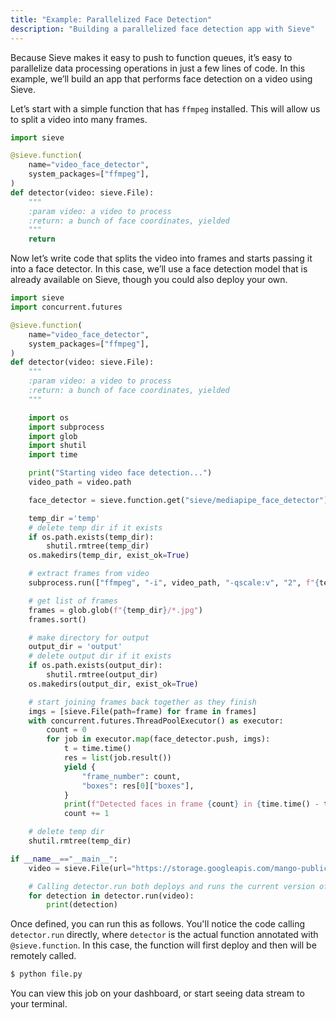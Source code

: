 ```yaml
---
title: "Example: Parallelized Face Detection"
description: "Building a parallelized face detection app with Sieve"
---
```


Because Sieve makes it easy to push to function queues, it’s easy to parallelize data processing operations in just a few lines of code. In this example, we’ll build an app that performs face detection on a video using Sieve.

Let’s start with a simple function that has `ffmpeg` installed. This will allow us to split a video into many frames.

```python
import sieve

@sieve.function(
    name="video_face_detector",
    system_packages=["ffmpeg"],
)
def detector(video: sieve.File):
    """
    :param video: a video to process
    :return: a bunch of face coordinates, yielded
    """
    return
```

Now let’s write code that splits the video into frames and starts passing it into a face detector. In this case, we’ll use a face detection model that is already available on Sieve, though you could also deploy your own.

```python
import sieve
import concurrent.futures

@sieve.function(
    name="video_face_detector",
    system_packages=["ffmpeg"],
)
def detector(video: sieve.File):
    """
    :param video: a video to process
    :return: a bunch of face coordinates, yielded
    """

    import os
    import subprocess
    import glob
    import shutil
    import time

    print("Starting video face detection...")
    video_path = video.path

    face_detector = sieve.function.get("sieve/mediapipe_face_detector")

    temp_dir ='temp'
    # delete temp dir if it exists
    if os.path.exists(temp_dir):
        shutil.rmtree(temp_dir)
    os.makedirs(temp_dir, exist_ok=True)

    # extract frames from video
    subprocess.run(["ffmpeg", "-i", video_path, "-qscale:v", "2", f"{temp_dir}/%06d.jpg", '-loglevel', 'error'])

    # get list of frames
    frames = glob.glob(f"{temp_dir}/*.jpg")
    frames.sort()

    # make directory for output
    output_dir = 'output'
    # delete output dir if it exists
    if os.path.exists(output_dir):
        shutil.rmtree(output_dir)
    os.makedirs(output_dir, exist_ok=True)

    # start joining frames back together as they finish
    imgs = [sieve.File(path=frame) for frame in frames]
    with concurrent.futures.ThreadPoolExecutor() as executor:
        count = 0
        for job in executor.map(face_detector.push, imgs):
            t = time.time()
            res = list(job.result())
            yield {
                "frame_number": count,
                "boxes": res[0]["boxes"],
            }
            print(f"Detected faces in frame {count} in {time.time() - t} seconds")
            count += 1

    # delete temp dir
    shutil.rmtree(temp_dir)

if __name__=="__main__":
    video = sieve.File(url="https://storage.googleapis.com/mango-public-models/david.mp4")

    # Calling detector.run both deploys and runs the current version of your code
    for detection in detector.run(video):
        print(detection)
```

Once defined, you can run this as follows. You'll notice the code calling `detector.run` directly, where `detector` is the actual function annotated with `@sieve.function`. In this case, the function will first deploy and then will be remotely called.

```bash
$ python file.py
```

You can view this job on your dashboard, or start seeing data stream to your terminal.
